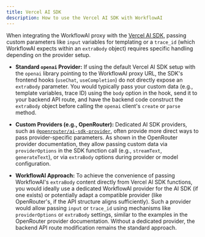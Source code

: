 ```yaml
---
title: Vercel AI SDK
description: How to use the Vercel AI SDK with WorkflowAI
---
```


When integrating the WorkflowAI proxy with the [Vercel AI SDK](https://sdk.vercel.ai/), passing custom parameters like `input` variables for templating or a `trace_id` (which WorkflowAI expects within an `extraBody` object) requires specific handling depending on the provider setup.

*   **Standard `openai` Provider:** If using the default Vercel AI SDK setup with the `openai` library pointing to the WorkflowAI proxy URL, the SDK's frontend hooks (`useChat`, `useCompletion`) do not directly expose an `extraBody` parameter. You would typically pass your custom data (e.g., template variables, trace ID) using the `body` option in the hook, send it to your backend API route, and have the backend code construct the `extraBody` object before calling the `openai` client's `create` or `parse` method.

*   **Custom Providers (e.g., OpenRouter):** Dedicated AI SDK providers, such as [`@openrouter/ai-sdk-provider`](https://github.com/OpenRouterTeam/ai-sdk-provider), often provide more direct ways to pass provider-specific parameters. As shown in the OpenRouter provider documentation, they allow passing custom data via `providerOptions` in the SDK function call (e.g., `streamText`, `generateText`), or via `extraBody` options during provider or model configuration.

*   **WorkflowAI Approach:** To achieve the convenience of passing WorkflowAI's `extraBody` content directly from Vercel AI SDK functions, you would ideally use a dedicated WorkflowAI provider for the AI SDK (if one exists) or potentially adapt a compatible provider (like OpenRouter's, if the API structure aligns sufficiently). Such a provider would allow passing `input` or `trace_id` using mechanisms like `providerOptions` or `extraBody` settings, similar to the examples in the OpenRouter provider documentation. Without a dedicated provider, the backend API route modification remains the standard approach.